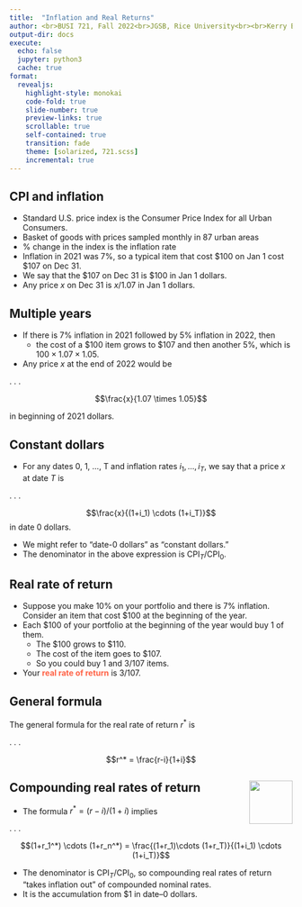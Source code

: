 ```yaml
---
title:  "Inflation and Real Returns"
author: <br>BUSI 721, Fall 2022<br>JGSB, Rice University<br><br>Kerry Back
output-dir: docs
execute:
  echo: false
  jupyter: python3
  cache: true
format: 
  revealjs:
    highlight-style: monokai
    code-fold: true
    slide-number: true
    preview-links: true
    scrollable: true
    self-contained: true
    transition: fade
    theme: [solarized, 721.scss]
    incremental: true
---
```


## CPI and inflation

- Standard U.S. price index is the Consumer Price Index for all Urban Consumers.
- Basket of goods with prices sampled monthly in 87 urban areas
- % change in the index is the inflation rate
- Inflation in 2021 was 7%, so a typical item that cost \$100 on Jan 1 cost \$107 on Dec 31.
- We say that the $107 on Dec 31 is $100 in Jan 1 dollars.
- Any price $x$ on Dec 31 is $x/1.07$ in Jan 1 dollars.


## Multiple years

- If there is 7% inflation in 2021 followed by 5% inflation in 2022, then 
  - the cost of a \$100 item grows to \$107 and then another 5\%, which is $100 \times 1.07 \times 1.05$.
- Any price $x$ at the end of 2022 would be 

. . .

$$\frac{x}{1.07 \times 1.05}$$

in beginning of 2021 dollars.

## Constant dollars

- For any dates 0, 1, ..., T and inflation rates $i_1, \ldots, i_T$, we say that a price $x$ at date $T$ is

. . .

$$\frac{x}{(1+i_1) \cdots (1+i_T)}$$
in date 0 dollars.

- We might refer to "date-0 dollars" as "constant dollars."
- The denominator in the above expression is $\text{CPI}_T/\text{CPI}_0$.

## Real rate of return

- Suppose you make 10% on your portfolio and there is 7% inflation. Consider an item that cost \$100 at the beginning of the year.
- Each \$100 of your portfolio at the beginning of the year would buy 1 of them.
  - The \$100 grows to \$110.
  - The cost of the item goes to \$107.
  - So you could buy 1 and 3/107 items.  
- Your [real rate of return]{style="color:tomato; font-weight:bold;"} is 3/107. 

## General formula 

The general formula for the real rate of return $r^*$ is 

. . .

$$r^* = \frac{r-i}{1+i}$$ 

## Compounding real rates of return <a href="https://bbcx-investments.com/borrowing-saving/inflation"><img src="images/Rice_Owl.jpg" style="width:.8in;" align="right"> </a>

- The formula $r^*=(r-i)/(1+i)$ implies

. . .

$$(1+r_1^*) \cdots (1+r_n^*) = \frac{(1+r_1)\cdots (1+r_T)}{(1+i_1) \cdots (1+i_T)}$$

- The denominator is $\text{CPI}_T / \text{CPI}_0$, so compounding real rates of return "takes inflation out" of compounded nominal rates.
- It is the accumulation from $1 in date--0 dollars.

